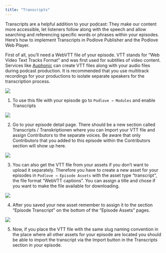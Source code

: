 ```yaml
---
title: "Transcripts"
---
```


Transcripts are a helpful addition to your podcast: They make our content more accessible, let listeners follow along with the speech and allow searching and referencing specific words or phrases within your episodes. Here’s how to implement Transcripts in Podlove Publisher and the Podlove Web Player.

First of all, you’ll need a WebVTT file of your episode. VTT stands for “Web Video Text Tracks Format” and was first used for subtitles of video content. Services like [Auphonic](https://auphonic.com) can create VTT files along with your audio files during podcast production. It is recommended that you use multitrack recordings for your productions to isolate separate speakers for the transcription process.

<img src="/assets/publisher/publisher-transcripts-1.png" />

1. To use this file with your episode go to `Podlove → Modules` and enable Transcripts

<img src="/assets/publisher/publisher-transcripts-2.png" />

2. Go to your episode detail page. There should be a new section called Transcripts / Transkriptionen where you can Import your VTT file and assign Contributors to the separate voices. Be aware that only Contributors that you added to this episode within the Contributors section will show up here.

<img src="/assets/publisher/publisher-transcripts-3.png" />

3. You can also get the VTT file from your assets if you don’t want to upload it separately. Therefore you have to create a new asset for your episodes in `Podlove → Episode Assets` with the asset type “transcript”, the file format “WebVTT captions”. You can assign a title and chose if you want to make the file available for downloading.

<img src="/assets/publisher/publisher-transcripts-4.png" />

4. After you saved your new asset remember to assign it to the section “Episode Transcript” on the bottom of the “Episode Assets” pages.

<img src="/assets/publisher/publisher-transcripts-5.png" />

5. Now, if you place the VTT file with the same slug naming convention in the place where all other assets for your episode are located you should be able to import the transcript via the Import button in the Transcripts section in your episode.